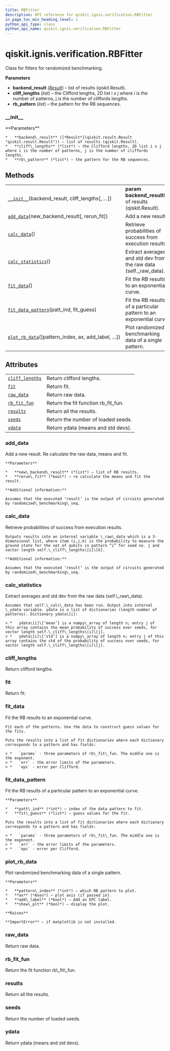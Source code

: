```yaml
---
title: RBFitter
description: API reference for qiskit.ignis.verification.RBFitter
in_page_toc_min_heading_level: 1
python_api_type: class
python_api_name: qiskit.ignis.verification.RBFitter
---
```


# qiskit.ignis.verification.RBFitter

<Class id="qiskit.ignis.verification.RBFitter" isDedicatedPage={true} github="https://github.com/qiskit-community/qiskit-ignis/tree/stable/0.6/qiskit/ignis/verification/randomized_benchmarking/fitters.py" signature="RBFitter(backend_result, cliff_lengths, rb_pattern=None)" modifiers="class">
  Class for fitters for randomized benchmarking.

  **Parameters**

  *   **backend\_result** ([*Result*](qiskit.result.Result "qiskit.result.Result")) – list of results (qiskit.Result).
  *   **cliff\_lengths** (*list*) – the Clifford lengths, 2D list i x j where i is the number of patterns, j is the number of cliffords lengths.
  *   **rb\_pattern** (*list*) – the pattern for the RB sequences.

  ### \_\_init\_\_

  <Function id="qiskit.ignis.verification.RBFitter.__init__" signature="__init__(backend_result, cliff_lengths, rb_pattern=None)">
    **Parameters**

    *   **backend\_result** ([*Result*](qiskit.result.Result "qiskit.result.Result")) – list of results (qiskit.Result).
    *   **cliff\_lengths** (*list*) – the Clifford lengths, 2D list i x j where i is the number of patterns, j is the number of cliffords lengths.
    *   **rb\_pattern** (*list*) – the pattern for the RB sequences.
  </Function>

  ## Methods

  |                                                                                                                                                            |                                                                     |
  | ---------------------------------------------------------------------------------------------------------------------------------------------------------- | ------------------------------------------------------------------- |
  | [`__init__`](#qiskit.ignis.verification.RBFitter.__init__ "qiskit.ignis.verification.RBFitter.__init__")(backend\_result, cliff\_lengths\[, …])            | **param backend\_result**list of results (qiskit.Result).           |
  | [`add_data`](#qiskit.ignis.verification.RBFitter.add_data "qiskit.ignis.verification.RBFitter.add_data")(new\_backend\_result\[, rerun\_fit])              | Add a new result.                                                   |
  | [`calc_data`](#qiskit.ignis.verification.RBFitter.calc_data "qiskit.ignis.verification.RBFitter.calc_data")()                                              | Retrieve probabilities of success from execution results.           |
  | [`calc_statistics`](#qiskit.ignis.verification.RBFitter.calc_statistics "qiskit.ignis.verification.RBFitter.calc_statistics")()                            | Extract averages and std dev from the raw data (self.\_raw\_data).  |
  | [`fit_data`](#qiskit.ignis.verification.RBFitter.fit_data "qiskit.ignis.verification.RBFitter.fit_data")()                                                 | Fit the RB results to an exponential curve.                         |
  | [`fit_data_pattern`](#qiskit.ignis.verification.RBFitter.fit_data_pattern "qiskit.ignis.verification.RBFitter.fit_data_pattern")(patt\_ind, fit\_guess)    | Fit the RB results of a particular pattern to an exponential curve. |
  | [`plot_rb_data`](#qiskit.ignis.verification.RBFitter.plot_rb_data "qiskit.ignis.verification.RBFitter.plot_rb_data")(\[pattern\_index, ax, add\_label, …]) | Plot randomized benchmarking data of a single pattern.              |

  ## Attributes

  |                                                                                                                         |                                       |
  | ----------------------------------------------------------------------------------------------------------------------- | ------------------------------------- |
  | [`cliff_lengths`](#qiskit.ignis.verification.RBFitter.cliff_lengths "qiskit.ignis.verification.RBFitter.cliff_lengths") | Return clifford lengths.              |
  | [`fit`](#qiskit.ignis.verification.RBFitter.fit "qiskit.ignis.verification.RBFitter.fit")                               | Return fit.                           |
  | [`raw_data`](#qiskit.ignis.verification.RBFitter.raw_data "qiskit.ignis.verification.RBFitter.raw_data")                | Return raw data.                      |
  | [`rb_fit_fun`](#qiskit.ignis.verification.RBFitter.rb_fit_fun "qiskit.ignis.verification.RBFitter.rb_fit_fun")          | Return the fit function rb\_fit\_fun. |
  | [`results`](#qiskit.ignis.verification.RBFitter.results "qiskit.ignis.verification.RBFitter.results")                   | Return all the results.               |
  | [`seeds`](#qiskit.ignis.verification.RBFitter.seeds "qiskit.ignis.verification.RBFitter.seeds")                         | Return the number of loaded seeds.    |
  | [`ydata`](#qiskit.ignis.verification.RBFitter.ydata "qiskit.ignis.verification.RBFitter.ydata")                         | Return ydata (means and std devs).    |

  ### add\_data

  <Function id="qiskit.ignis.verification.RBFitter.add_data" signature="add_data(new_backend_result, rerun_fit=True)">
    Add a new result. Re calculate the raw data, means and fit.

    **Parameters**

    *   **new\_backend\_result** (*list*) – list of RB results.
    *   **rerun\_fit** (*bool*) – re calculate the means and fit the result.

    **Additional information:**

    Assumes that the executed ‘result’ is the output of circuits generated by randomized\_benchmarking\_seq.
  </Function>

  ### calc\_data

  <Function id="qiskit.ignis.verification.RBFitter.calc_data" signature="calc_data()">
    Retrieve probabilities of success from execution results.

    Outputs results into an internal variable \_raw\_data which is a 3-dimensional list, where item (i,j,k) is the probability to measure the ground state for the set of qubits in pattern “i” for seed no. j and vector length self.\_cliff\_lengths\[i]\[k].

    **Additional information:**

    Assumes that the executed ‘result’ is the output of circuits generated by randomized\_benchmarking\_seq.
  </Function>

  ### calc\_statistics

  <Function id="qiskit.ignis.verification.RBFitter.calc_statistics" signature="calc_statistics()">
    Extract averages and std dev from the raw data (self.\_raw\_data).

    Assumes that self.\_calc\_data has been run. Output into internal \_ydata variable. ydata is a list of dictionaries (length number of patterns). Dictionary ydata\[i]:

    > *   ydata\[i]\[‘mean’] is a numpy\_array of length n; entry j of this array contains the mean probability of success over seeds, for vector length self.\_cliff\_lengths\[i]\[j].
    > *   ydata\[i]\[‘std’] is a numpy\_array of length n; entry j of this array contains the std of the probability of success over seeds, for vector length self.\_cliff\_lengths\[i]\[j].
  </Function>

  ### cliff\_lengths

  <Function id="qiskit.ignis.verification.RBFitter.cliff_lengths" signature="cliff_lengths" modifiers="property">
    Return clifford lengths.
  </Function>

  ### fit

  <Function id="qiskit.ignis.verification.RBFitter.fit" signature="fit" modifiers="property">
    Return fit.
  </Function>

  ### fit\_data

  <Function id="qiskit.ignis.verification.RBFitter.fit_data" signature="fit_data()">
    Fit the RB results to an exponential curve.

    Fit each of the patterns. Use the data to construct guess values for the fits.

    Puts the results into a list of fit dictionaries where each dictionary corresponds to a pattern and has fields:

    > *   `params` - three parameters of rb\_fit\_fun. The middle one is the exponent.
    > *   `err` - the error limits of the parameters.
    > *   `epc` - error per Clifford.
  </Function>

  ### fit\_data\_pattern

  <Function id="qiskit.ignis.verification.RBFitter.fit_data_pattern" signature="fit_data_pattern(patt_ind, fit_guess)">
    Fit the RB results of a particular pattern to an exponential curve.

    **Parameters**

    *   **patt\_ind** (*int*) – index of the data pattern to fit.
    *   **fit\_guess** (*list*) – guess values for the fit.

    Puts the results into a list of fit dictionaries where each dictionary corresponds to a pattern and has fields:

    > *   `params` - three parameters of rb\_fit\_fun. The middle one is the exponent.
    > *   `err` - the error limits of the parameters.
    > *   `epc` - error per Clifford.
  </Function>

  ### plot\_rb\_data

  <Function id="qiskit.ignis.verification.RBFitter.plot_rb_data" signature="plot_rb_data(pattern_index=0, ax=None, add_label=True, show_plt=True)">
    Plot randomized benchmarking data of a single pattern.

    **Parameters**

    *   **pattern\_index** (*int*) – which RB pattern to plot.
    *   **ax** (*Axes*) – plot axis (if passed in).
    *   **add\_label** (*bool*) – Add an EPC label.
    *   **show\_plt** (*bool*) – display the plot.

    **Raises**

    **ImportError** – if matplotlib is not installed.
  </Function>

  ### raw\_data

  <Function id="qiskit.ignis.verification.RBFitter.raw_data" signature="raw_data" modifiers="property">
    Return raw data.
  </Function>

  ### rb\_fit\_fun

  <Function id="qiskit.ignis.verification.RBFitter.rb_fit_fun" signature="rb_fit_fun" modifiers="property">
    Return the fit function rb\_fit\_fun.
  </Function>

  ### results

  <Function id="qiskit.ignis.verification.RBFitter.results" signature="results" modifiers="property">
    Return all the results.
  </Function>

  ### seeds

  <Function id="qiskit.ignis.verification.RBFitter.seeds" signature="seeds" modifiers="property">
    Return the number of loaded seeds.
  </Function>

  ### ydata

  <Function id="qiskit.ignis.verification.RBFitter.ydata" signature="ydata" modifiers="property">
    Return ydata (means and std devs).
  </Function>
</Class>

